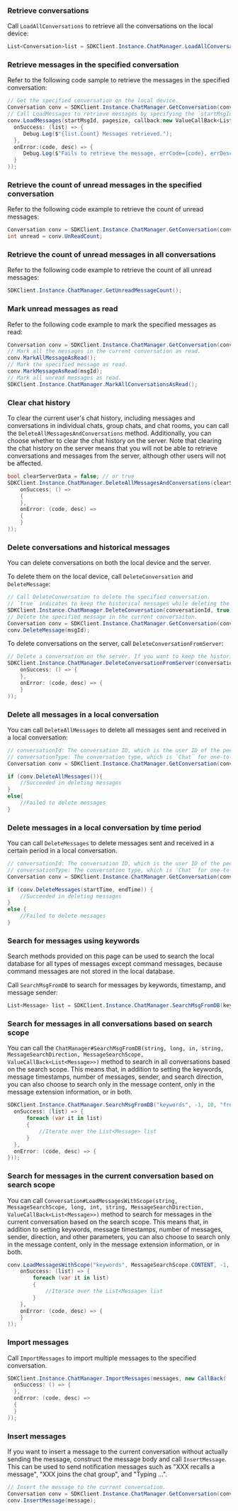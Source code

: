 <PlatformWrapper platform="windows">

### Retrieve conversations

Call `LoadAllConversations` to retrieve all the conversations on the local device:

```csharp
List<Conversation>list = SDKClient.Instance.ChatManager.LoadAllConversations();
```

### Retrieve messages in the specified conversation

Refer to the following code sample to retrieve the messages in the specified conversation:

```csharp
// Get the specified conversation on the local device.
Conversation conv = SDKClient.Instance.ChatManager.GetConversation(conversationId, convType);
// Call LoadMessages to retrieve messages by specifying the `startMsgId` and `pageSize`.
conv.LoadMessages(startMsgId, pagesize, callback:new ValueCallBack<List<Message>>(
  onSuccess: (list) => {
     Debug.Log($"{list.Count} Messages retrieved.");
  },
  onError:(code, desc) => {
     Debug.Log($"Fails to retrieve the message, errCode={code}, errDesc={desc}");
  }
));
```

### Retrieve the count of unread messages in the specified conversation

Refer to the following code example to retrieve the count of unread messages:

```csharp
Conversation conv = SDKClient.Instance.ChatManager.GetConversation(conversationId, convType);
int unread = conv.UnReadCount;
```

### Retrieve the count of unread messages in all conversations

Refer to the following code example to retrieve the count of all unread messages:

```csharp
SDKClient.Instance.ChatManager.GetUnreadMessageCount();
```

### Mark unread messages as read

Refer to the following code example to mark the specified messages as read:

```csharp
Conversation conv = SDKClient.Instance.ChatManager.GetConversation(conversationId, convType);
// Mark all the messages in the current conversation as read.
conv.MarkAllMessageAsRead();
// Mark the specified message as read.
conv.MarkMessageAsRead(msgId);
// Mark all unread messages as read.
SDKClient.Instance.ChatManager.MarkAllConversationsAsRead();
```

### Clear chat history

To clear the current user's chat history, including messages and conversations in individual chats, group chats, and chat rooms, you can call the `DeleteAllMessagesAndConversations` method. Additionally, you can choose whether to clear the chat history on the server. Note that clearing the chat history on the server means that you will not be able to retrieve conversations and messages from the server, although other users will not be affected.

```csharp
bool clearServerData = false; // or true
SDKClient.Instance.ChatManager.DeleteAllMessagesAndConversations(clearServerData, new CallBack(
    onSuccess: () =>
    {
    },
    onError: (code, desc) =>
    {
    }
));
```

### Delete conversations and historical messages

You can delete conversations on both the local device and the server.

To delete them on the local device, call `DeleteConversation` and `DeleteMessage`:

```csharp
// Call DeleteConversation to delete the specified conversation. 
// `true` indicates to keep the historical messages while deleting the conversation. To remove the historical messages as well, set it as `false`.
SDKClient.Instance.ChatManager.DeleteConversation(conversationId, true);
// Delete the specified message in the current conversaiton.
Conversation conv = SDKClient.Instance.ChatManager.GetConversation(conversationId, convType);
conv.DeleteMessage(msgId);
```

To delete conversations on the server, call `DeleteConversationFromServer`:

```csharp
// Delete a conversation on the server. If you want to keep the historical messages, pass “false” to the third parameter.
SDKClient.Instance.ChatManager.DeleteConversationFromServer(conversationId, type, true, new CallBack(
    onSuccess: () => {
    },
    onError: (code, desc) => {
    }
));
```

### Delete all messages in a local conversation

You can call `DeleteAllMessages` to delete all messages sent and received in a local conversation:

```csharp
// conversationId: The conversation ID, which is the user ID of the peer user in one-to-one chat, group ID in group chat, and chat room ID in room chat.
// conversationType: The conversation type, which is `Chat` for one-to-one chat, `Group` for group chat, and `Room` for room chat.
Conversation conv = SDKClient.Instance.ChatManager.GetConversation(conversionId, conversationType);

if (conv.DeleteAllMessages()){
    //Succeeded in deleting messages
}
else{
    //Failed to delete messages
}
```

### Delete messages in a local conversation by time period

You can call `DeleteMessages` to delete messages sent and received in a certain period in a local conversation.

```csharp
// conversationId: The conversation ID, which is the user ID of the peer user in one-to-one chat, group ID in group chat, and chat room ID in room chat.
// conversationType: The conversation type, which is `Chat` for one-to-one chat, `Group` for group chat, and `Room` for room chat.
Conversation conv = SDKClient.Instance.ChatManager.GetConversation(conversionId, conversationType);

if (conv.DeleteMessages(startTime, endTime)) {
    //Succeeded in deleting messages
}
else {
    //Failed to delete messages
}
```

### Search for messages using keywords

Search methods provided on this page can be used to search the local database for all types of messages except command messages, because command messages are not stored in the local database.

Call `SearchMsgFromDB` to search for messages by keywords, timestamp, and message sender:

```csharp
List<Message> list = SDKClient.Instance.ChatManager.SearchMsgFromDB(keywords, timeStamp, maxCount, from, MessageSearchDirection.UP);
```

### Search for messages in all conversations based on search scope

You can call the `ChatManager#SearchMsgFromDB(string, long, in, string, MessageSearchDirection, MessageSearchScope, ValueCallBack<List<Message>>)` method to search in all conversations based on the search scope. This means that, in addition to setting the keywords, message timestamps, number of messages, sender, and search direction, you can also choose to search only in the message content, only in the message extension information, or in both.

```csharp
SDKClient.Instance.ChatManager.SearchMsgFromDB("keywords", -1, 10, "from", MessageSearchDirection.UP, MessageSearchScope.CONTENT, new ValueCallBack<List<Message>>(
  onSuccess: (list) => {
      foreach (var it in list)
      {
          //Iterate over the List<Message> list
      }
  },
  onError: (code, desc) => {
}));
```

### Search for messages in the current conversation based on search scope

You can call `Conversation#LoadMessagesWithScope(string, MessageSearchScope, long, int, string, MessageSearchDirection, ValueCallBack<List<Message>>)` method to search for messages in the current conversation based on the search scope. This means that, in addition to setting keywords, message timestamps, number of messages, sender, direction, and other parameters, you can also choose to search only in the message content, only in the message extension information, or in both.

```csharp
conv.LoadMessagesWithScope("keywords", MessageSearchScope.CONTENT, -1, 10, "from", MessageSearchDirection.UP, new ValueCallBack<List<Message>>(
    onSuccess: (list) => {
        foreach (var it in list)
        {
            //Iterate over the List<Message> list
        }
    },
    onError: (code, desc) => {
    }
));
```

### Import messages

Call `ImportMessages` to import multiple messages to the specified conversation.

```csharp
SDKClient.Instance.ChatManager.ImportMessages(messages, new CallBack(
  onSuccess: () => {
  },
  onError: (code, desc) =>
  {
  }
));
```

### Insert messages

If you want to insert a message to the current conversation without actually sending the message, construct the message body and call `InsertMessage`. This can be used to send notification messages such as "XXX recalls a message", "XXX joins the chat group", and "Typing ...".

```csharp
// Insert the message to the current conversation.
Conversation conv = SDKClient.Instance.ChatManager.GetConversation(conversationId, convType);
conv.InsertMessage(message);
```

</PlatformWrapper>